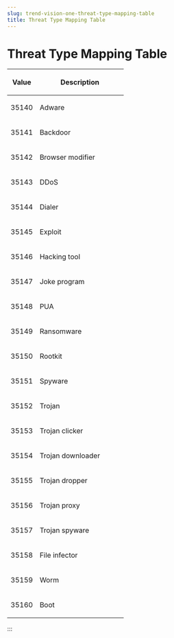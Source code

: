 ```yaml
---
slug: trend-vision-one-threat-type-mapping-table
title: Threat Type Mapping Table
---
```

# Threat Type Mapping Table

<table>
<colgroup>
<col style="width: 25%" />
<col style="width: 75%" />
</colgroup>
<thead>
<tr>
<th><p>Value</p></th>
<th><p>Description</p></th>
</tr>
</thead>
<tbody>
<tr>
<td><p>35140</p></td>
<td><p>Adware</p></td>
</tr>
<tr>
<td><p>35141</p></td>
<td><p>Backdoor</p></td>
</tr>
<tr>
<td><p>35142</p></td>
<td><p>Browser modifier</p></td>
</tr>
<tr>
<td><p>35143</p></td>
<td><p>DDoS</p></td>
</tr>
<tr>
<td><p>35144</p></td>
<td><p>Dialer</p></td>
</tr>
<tr>
<td><p>35145</p></td>
<td><p>Exploit</p></td>
</tr>
<tr>
<td><p>35146</p></td>
<td><p>Hacking tool</p></td>
</tr>
<tr>
<td><p>35147</p></td>
<td><p>Joke program</p></td>
</tr>
<tr>
<td><p>35148</p></td>
<td><p>PUA</p></td>
</tr>
<tr>
<td><p>35149</p></td>
<td><p>Ransomware</p></td>
</tr>
<tr>
<td><p>35150</p></td>
<td><p>Rootkit</p></td>
</tr>
<tr>
<td><p>35151</p></td>
<td><p>Spyware</p></td>
</tr>
<tr>
<td><p>35152</p></td>
<td><p>Trojan</p></td>
</tr>
<tr>
<td><p>35153</p></td>
<td><p>Trojan clicker</p></td>
</tr>
<tr>
<td><p>35154</p></td>
<td><p>Trojan downloader</p></td>
</tr>
<tr>
<td><p>35155</p></td>
<td><p>Trojan dropper</p></td>
</tr>
<tr>
<td><p>35156</p></td>
<td><p>Trojan proxy</p></td>
</tr>
<tr>
<td><p>35157</p></td>
<td><p>Trojan spyware</p></td>
</tr>
<tr>
<td><p>35158</p></td>
<td><p>File infector</p></td>
</tr>
<tr>
<td><p>35159</p></td>
<td><p>Worm</p></td>
</tr>
<tr>
<td><p>35160</p></td>
<td><p>Boot</p></td>
</tr>
</tbody>
</table>
:::
